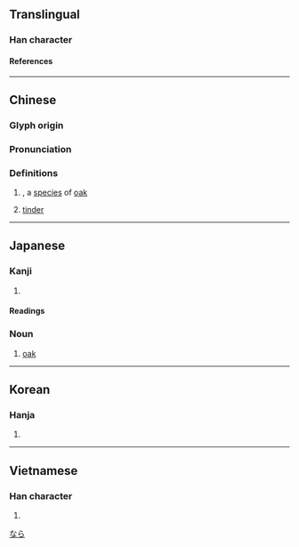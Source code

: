 {{character info/new}}
==Translingual==

===Han character===
{{Han char|rn=75|rad=木|as=09|sn=13|four=48961|canj=DTCW|ids=⿰木酋}}

====References====
{{Han ref|kx=0540.130|dkj=15154|dj=0927.200|hdz=21255.060|uh=6962}}

----

==Chinese==
{{zh-forms}}

===Glyph origin===
{{Han etym}}

===Pronunciation===
{{zh-pron
|m=yóu
|c=jau4
|mc=y
|oc=y
|ma=
|cat=pn,n
}}

===Definitions===
{{zh-hanzi}}

# {{taxlink|Quercus serrata|species|ver=170626}}, a [[species]] of [[oak]]
# [[tinder]]

----

==Japanese==

===Kanji===
{{ja-kanji|grade=|rs=木09}}

# {{defn|lang=ja|sort=木09}}

====Readings====
{{ja-readings
|goon=ゆ
|kanon=ゆう<いう
|on=しゅう<しう
|kun=なら-
}}

===Noun===
{{ja-noun|なら|ナラ}}

# [[oak]]

[[Category:ja:Oaks|なら]]

----

==Korean==

===Hanja===
{{ko-hanja|유}}

# {{defn|lang=ko|sort=木09}}

----

==Vietnamese==

===Han character===
{{vi-readings|rs=木09|reading=giùa}}

# {{defn|lang=vi|sort=木09}}